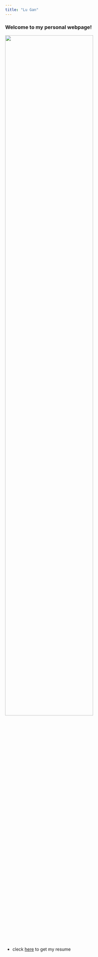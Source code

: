 ```yaml
---
title: "Lu Gan"
---
```


### Welcome to my personal webpage!

<img src="images/scenery.jpg" style="width:75%">

* cleck [here](Resume.pdf) to get my resume


